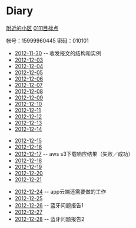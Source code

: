 = Diary =
[[附近的小区]]
[[0111目标点]]


帐号：15999960445
密码：010101

* [[2012-11-30]] -- 收发报文的结构和实例
* [[2012-12-03]]
* [[2012-12-04]]
* [[2012-12-05]]
* [[2012-12-06]]
* [[2012-12-07]]
* [[2012-12-08]]
* [[2012-12-09]]
* [[2012-12-10]]
* [[2012-12-11]]
* [[2012-12-12]]
* [[2012-12-13]]
* [[2012-12-14]] 


* [[2012-12-15]] 
* [[2012-12-16]] 
* [[2012-12-17]]  -- aws s3下载响应结果（失败／成功）
* [[2012-12-18]] 
* [[2012-12-19]] 
* [[2012-12-20]] 
* [[2012-12-21]] 

* [[2012-12-24]]  -- app云端还需要做的工作
* [[2012-12-25]] 
* [[2012-12-26]] -- 蓝牙问题报告1 
* [[2012-12-27]] 
* [[2012-12-28]] -- 蓝牙问题报告2
